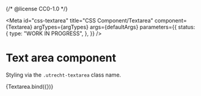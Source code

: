 {/* @license CC0-1.0 */}


<Meta
  id="css-textarea"
  title="CSS Component/Textarea"
  component={Textarea}
  argTypes={argTypes}
  args={defaultArgs}
  parameters={{
    status: {
      type: "WORK IN PROGRESS",
    },
  }}
/>

# Text area component

Styling via the `.utrecht-textarea` class name.

<Canvas>
  <Story name="Default" args={exampleArgs}>
    {Textarea.bind({})}
  </Story>
</Canvas>

<ArgsTable story="Default" />
